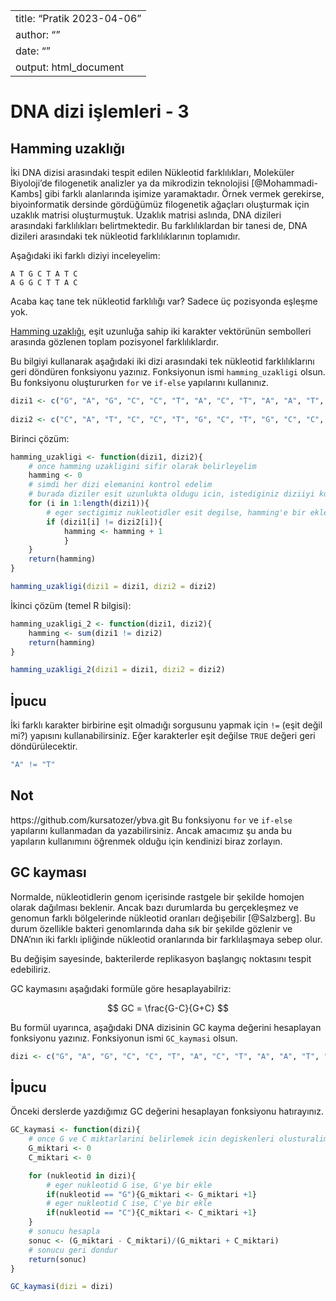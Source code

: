 
---
title: "Pratik 2023-04-06"
author: ""
date: ""
output: html_document
---

# DNA dizi işlemleri - 3

## Hamming uzaklığı

İki DNA dizisi arasındaki tespit edilen Nükleotid farklılıkları, Moleküler Biyoloji'de filogenetik analizler ya da mikrodizin teknolojisi [@Mohammadi-Kambs] gibi  farklı alanlarında işimize yaramaktadır. Örnek vermek gerekirse, biyoinformatik dersinde gördüğümüz filogenetik ağaçları oluşturmak için uzaklık matrisi oluşturmuştuk. Uzaklık matrisi aslında, DNA dizileri arasındaki farklılıkları belirtmektedir. Bu farklılıklardan bir tanesi de, DNA dizileri arasındaki tek nükleotid farklılıklarının toplamıdır.

Aşağıdaki iki farklı diziyi inceleyelim:

```
A T G C T A T C
A G G C T T A C
```

Acaba kaç tane tek nükleotid farklılığı var? Sadece üç pozisyonda eşleşme yok.

[Hamming uzaklığı](https://en.wikipedia.org/wiki/Hamming_distance), eşit uzunluğa sahip iki karakter vektörünün sembolleri arasında gözlenen toplam pozisyonel farklılıklardır.

Bu bilgiyi kullanarak aşağıdaki iki dizi arasındaki tek nükleotid farklılıklarını geri döndüren fonksiyonu yazınız. Fonksiyonun ismi `hamming_uzakligi` olsun. Bu fonksiyonu oluştururken `for` ve `if-else` yapılarını kullanınız.

```r
dizi1 <- c("G", "A", "G", "C", "C", "T", "A", "C", "T", "A", "A", "T", "G", "G", "G", "A", "T")
  
dizi2 <- c("C", "A", "T", "C", "C", "T", "G", "C", "T", "G", "C", "C", "G", "G", "G", "G", "T")
```

Birinci çözüm:

```r
hamming_uzakligi <- function(dizi1, dizi2){
    # once hamming uzakligini sifir olarak belirleyelim
    hamming <- 0
    # simdi her dizi elemanini kontrol edelim
    # burada diziler esit uzunlukta oldugu icin, istediginiz diziiyi kullanabilirsiniz
    for (i in 1:length(dizi1)){
        # eger sectigimiz nukleotidler esit degilse, hamming'e bir ekle
        if (dizi1[i] != dizi2[i]){
            hamming <- hamming + 1
            }
    }
    return(hamming)
}

hamming_uzakligi(dizi1 = dizi1, dizi2 = dizi2)

```

İkinci çözüm (temel R bilgisi):

```r
hamming_uzakligi_2 <- function(dizi1, dizi2){
    hamming <- sum(dizi1 != dizi2)
    return(hamming)
}

hamming_uzakligi_2(dizi1 = dizi1, dizi2 = dizi2)

```

::: {.callout-tip}
# İpucu
İki farklı karakter birbirine eşit olmadığı sorgusunu yapmak için `!=` (eşit değil mi?) yapısını kullanabilirsiniz. Eğer karakterler eşit değilse `TRUE` değeri geri döndürülecektir. 
```r
"A" != "T"
```
:::

::: {.callout-note}
## Not
https://github.com/kursatozer/ybva.git
Bu fonksiyonu `for` ve `if-else` yapılarını kullanmadan da yazabilirsiniz. Ancak amacımız şu anda bu yapıların kullanımını öğrenmek olduğu için kendinizi biraz zorlayın.
:::

## GC kayması

Normalde, nükleotidlerin genom içerisinde rastgele bir şekilde homojen olarak dağılması beklenir. Ancak bazı durumlarda bu gerçekleşmez ve genomun farklı bölgelerinde nükleotid oranları değişebilir [@Salzberg]. Bu durum özellikle bakteri genomlarında daha sık bir şekilde gözlenir ve DNA'nın iki farklı ipliğinde nükleotid oranlarında bir farklılaşmaya sebep olur. 

Bu değişim sayesinde, bakterilerde replikasyon başlangıç noktasını tespit edebiliriz.

GC kaymasını aşağıdaki formüle göre hesaplayabilriz:

$$
GC = \frac{G-C}{G+C}
$$

Bu formül uyarınca, aşağıdaki DNA dizisinin GC kayma değerini hesaplayan fonksiyonu yazınız. Fonksiyonun ismi `GC_kaymasi` olsun.

```r
dizi <- c("G", "A", "G", "C", "C", "T", "A", "C", "T", "A", "A", "T", "G", "G", "G", "A", "T", "C", "A", "T", "C", "C", "T", "G", "C", "T", "G", "C", "C", "G", "G", "G", "G", "T")
``` 

::: {.callout-tip}
# İpucu
Önceki derslerde yazdığımız GC değerini hesaplayan fonksiyonu hatırayınız.
:::

```r
GC_kaymasi <- function(dizi){
    # once G ve C miktarlarini belirlemek icin degiskenleri olusturalim
    G_miktari <- 0
    C_miktari <- 0

    for (nukleotid in dizi){
        # eger nukleotid G ise, G'ye bir ekle
        if(nukleotid == "G"){G_miktari <- G_miktari +1}    
        # eger nukleotid C ise, C'ye bir ekle
        if(nukleotid == "C"){C_miktari <- C_miktari +1}
    }
    # sonucu hesapla
    sonuc <- (G_miktari - C_miktari)/(G_miktari + C_miktari)
    # sonucu geri dondur
    return(sonuc)
}

GC_kaymasi(dizi = dizi)

```